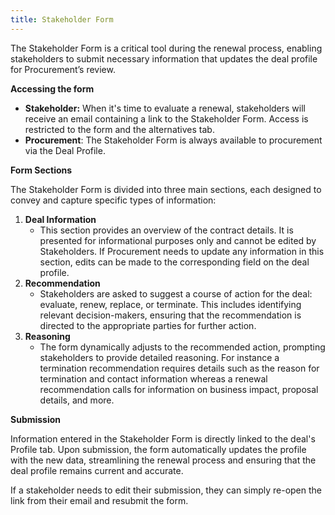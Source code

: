 ```yaml
---
title: Stakeholder Form
---
```


The Stakeholder Form is a critical tool during the renewal process, enabling stakeholders to submit necessary information that updates the deal profile for Procurement’s review.

**Accessing the form**

- **Stakeholder:** When it's time to evaluate a renewal, stakeholders will receive an email containing a link to the Stakeholder Form. Access is restricted to the form and the alternatives tab.
- **Procurement**: The Stakeholder Form is always available to procurement via the Deal Profile.

**Form Sections**

The Stakeholder Form is divided into three main sections, each designed to convey and capture specific types of information:

1. **Deal Information**
   - This section provides an overview of the contract details. It is presented for informational purposes only and cannot be edited by Stakeholders. If Procurement needs to update any information in this section, edits can be made to the corresponding field on the deal profile.
2. **Recommendation**
   - Stakeholders are asked to suggest a course of action for the deal: evaluate, renew, replace, or terminate. This includes identifying relevant decision-makers, ensuring that the recommendation is directed to the appropriate parties for further action.
3. **Reasoning**
   - The form dynamically adjusts to the recommended action, prompting stakeholders to provide detailed reasoning. For instance a termination recommendation requires details such as the reason for termination and contact information whereas a renewal recommendation calls for information on business impact, proposal details, and more.

**Submission**

Information entered in the Stakeholder Form is directly linked to the deal's Profile tab. Upon submission, the form automatically updates the profile with the new data, streamlining the renewal process and ensuring that the deal profile remains current and accurate.

If a stakeholder needs to edit their submission, they can simply re-open the link from their email and resubmit the form.
